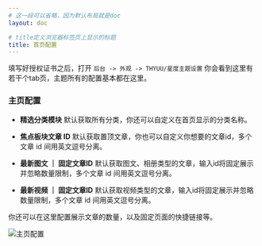 ```yaml
---
# 这一段可以省略，因为默认布局就是doc
layout: doc

# title定义浏览器标签页上显示的标题
title: 首页配置
---
```


填写好授权证书之后，打开 `后台 -> 外观 -> THYUU/星度主题设置`
你会看到这里有若干个tab页，主题所有的配置基本都在这里。

### 主页配置

- **精选分类模块**
默认获取所有分类，你还可以自定义在首页显示的分类名称。

- **焦点板块文章 ID**
默认获取置顶文章，你也可以自定义你想要的文章id，多个文章 id 间用英文逗号分离。

- **最新图文 ｜ 固定文章ID**
默认获取图文、相册类型的文章，输入id将固定展示并忽略数量限制，多个文章 id 间用英文逗号分离。

- **最新视频 ｜ 固定文章ID**
默认获取视频类型的文章，输入id将固定展示并忽略数量限制，多个文章 id 间用英文逗号分离。

你还可以在这里配置展示文章的数量，以及固定页面的快捷链接等。

![主页配置](/1749648460946.avif)
